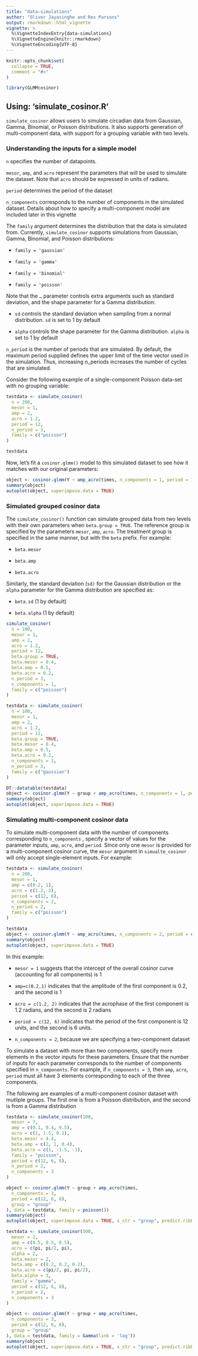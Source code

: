 ```yaml
---
title: "data-simulations"
author: "Oliver Jayasinghe and Rex Parsons"
output: rmarkdown::html_vignette
vignette: >
  %\VignetteIndexEntry{data-simulations}
  %\VignetteEngine{knitr::rmarkdown}
  %\VignetteEncoding{UTF-8}
---
```


```r
knitr::opts_chunk$set(
  collapse = TRUE,
  comment = "#>"
)
```

```r
library(GLMMcosinor)
```

## Using: 'simulate_cosinor.R'

`simulate_cosinor` allows users to simulate circadian data from Gaussian, Gamma, Binomial, or Poisson distributions. It also supports generation of multi-component data, with support for a grouping variable with two levels.

### Understanding the inputs for a simple model

`n` specifies the number of datapoints.

`mesor`, `amp`, and `acro` represent the parameters that will be used to simulate the dataset. Note that `acro` should be expressed in units of radians.

`period` determines the period of the dataset

`n_components` corresponds to the number of components in the simulated dataset. Details about how to specify a multi-component model are included later in this vignette

The `family` argument determines the distribution that the data is simulated from. Currently, `simulate_cosinor` supports simulations from Gaussian, Gamma, Binomial, and Poisson distributions:

-   `family = 'gaussian'`

-   `family = 'gamma'`

-   `family = 'binomial'`

-   `family = 'poisson'`

Note that the `…` parameter controls extra arguments such as standard deviation, and the shape parameter for a Gamma distribution:

-   `sd` controls the standard deviation when sampling from a normal distribution. `sd` is set to 1 by default

-   `alpha` controls the shape parameter for the Gamma distribution. `alpha` is set to 1 by default

`n_period` is the number of periods that are simulated. By default, the maximum period supplied defines the upper limit of the time vector used in the simulation. Thus, increasing n_periods increases the number of cycles that are simulated.

Consider the following example of a single-component Poisson data-set with no grouping variable:

```r
testdata <- simulate_cosinor(
  n = 200,
  mesor = 1,
  amp = 2,
  acro = 1.2,
  period = 12,
  n_period = 3,
  family = c("poisson")
)

testdata
```

Now, let's fit a `cosinor.glmm()` model to this simulated dataset to see how it matches with our original parameters:

```r
object <- cosinor.glmm(Y ~ amp_acro(times, n_components = 1, period = 12), data = testdata, family = poisson())
summary(object)
autoplot(object, superimpose.data = TRUE)
```

### Simulated grouped cosinor data

The `simulate_cosinor()` function can simulate grouped data from two levels with their own parameters when `beta.group = TRUE`. The reference group is specified by the parameters `mesor`, `amp`, `acro`. The treatment group is specified in the same manner, but with the `beta` prefix. For example:

-   `beta.mesor`

-   `beta.amp`

-   `beta.acro`

Similarly, the standard deviation (`sd)` for the Gaussian distribution or the `alpha` parameter for the Gamma distribution are specified as:

-   `beta.sd` (1 by default)

-   `beta.alpha` (1 by default)

```r
simulate_cosinor(
  n = 100,
  mesor = 1,
  amp = 2,
  acro = 1.2,
  period = 12,
  beta.group = TRUE,
  beta.mesor = 0.4,
  beta.amp = 0.5,
  beta.acro = 0.2,
  n_period = 3,
  n_components = 1,
  family = c("poisson")
)

```

```r
testdata <- simulate_cosinor(
  n = 100,
  mesor = 1,
  amp = 2,
  acro = 1.2,
  period = 12,
  beta.group = TRUE,
  beta.mesor = 0.4,
  beta.amp = 0.5,
  beta.acro = 0.2,
  n_components = 1,
  n_period = 3,
  family = c("gaussian")
)

DT::datatable(testdata)
object <- cosinor.glmm(Y ~ group + amp_acro(times, n_components = 1, period = 12, group = "group"), data = testdata, family = gaussian())
summary(object)
autoplot(object, superimpose.data = TRUE)
```

### Simulating multi-component cosinor data

To simulate multi-component data with the number of components corresponding to `n_components` , specify a vector of values for the parameter inputs, `amp`, `acro`, and `period`. Since only one `mesor` is provided for a multi-component cosinor curve, the `mesor` argument in `simualte_cosinor` will only accept single-element inputs. For example:

```r
testdata <- simulate_cosinor(
  n = 200,
  mesor = 1,
  amp = c(0.2, 1),
  acro = c(1.2, 2),
  period = c(12, 6),
  n_components = 2,
  n_period = 2,
  family = c("poisson")
)

testdata
object <- cosinor.glmm(Y ~ amp_acro(times, n_components = 2, period = c(12,6)), data = testdata, family = poisson())
summary(object)
autoplot(object, superimpose.data = TRUE)
```

In this example:

-   `mesor = 1` suggests that the intercept of the overall cosinor curve (accounting for all components) is 1

-   `amp=c(0.2,1)` indicates that the amplitude of the first component is 0.2, and the second is 1

-   `acro = c(1.2, 2)` indicates that the acrophase of the first component is 1.2 radians, and the second is 2 radians

-   `period = c(12, 6)` indicates that the period of the first component is 12 units, and the second is 6 units.

-   `n_components = 2`, because we are specifying a two-component dataset

To simulate a dataset with more than two components, specify more elements in the vector inputs for these parameters. Ensure that the number of inputs for each parameter corresponds to the number of components specified in `n_components`. For example, if `n_components = 3`, then `amp`, `acro`, `period` must all have 3 elements corresponding to each of the three components.

The following are examples of a multi-component cosinor dataset with mutliple groups. The first one is from a Poisson distribution, and the second is from a Gamma distribution

```r
testdata <- simulate_cosinor(100,
  mesor = 7,
  amp = c(0.1, 0.4, 0.5),
  acro = c(1, 1.5, 0.1),
  beta.mesor = 4.4,
  beta.amp = c(2, 1, 0.4),
  beta.acro = c(1, -1.5, -1),
  family = "poisson",
  period = c(12, 6, 8),
  n_period = 2,
  n_components = 3
)

object <- cosinor.glmm(Y ~ group + amp_acro(times,
  n_components = 3,
  period = c(12, 6, 8),
  group = "group"
), data = testdata, family = poisson())
summary(object)
autoplot(object, superimpose.data = TRUE, x_str = "group", predict.ribbon = FALSE)

```

```r
testdata <- simulate_cosinor(500,
  mesor = 1,
  amp = c(0.5, 0.5, 0.5),
  acro = c(pi, pi/2, pi),
  alpha = 2,
  beta.mesor = 2,
  beta.amp = c(0.2, 0.2, 0.2),
  beta.acro = c(pi/2, pi, pi/2),
  beta.alpha = 3,
  family = "gamma",
  period = c(12, 6, 8),
  n_period = 2,
  n_components = 3
)

object <- cosinor.glmm(Y ~ group + amp_acro(times,
  n_components = 3,
  period = c(12, 6, 8),
  group = "group"
), data = testdata, family = Gamma(link = 'log'))
summary(object)
autoplot(object, superimpose.data = TRUE, x_str = "group", predict.ribbon = FALSE)

```
